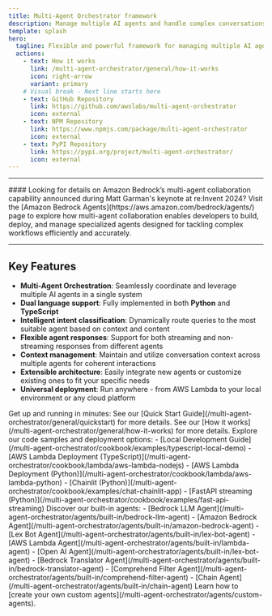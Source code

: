 ```yaml
---
title: Multi-Agent Orchestrator framework
description: Manage multiple AI agents and handle complex conversations
template: splash
hero:
  tagline: Flexible and powerful framework for managing multiple AI agents and handling complex conversations 🤖🚀
  actions:
    - text: How it works
      link: /multi-agent-orchestrator/general/how-it-works
      icon: right-arrow
      variant: primary
    # Visual break - Next line starts here
    - text: GitHub Repository
      link: https://github.com/awslabs/multi-agent-orchestrator
      icon: external
    - text: NPM Repository
      link: https://www.npmjs.com/package/multi-agent-orchestrator
      icon: external
    - text: PyPI Repository
      link: https://pypi.org/project/multi-agent-orchestrator/
      icon: external
---
```



<hr/>
#### Looking for details on Amazon Bedrock’s multi-agent collaboration capability announced during Matt Garman's keynote at re:Invent 2024?
Visit the [Amazon Bedrock Agents](https://aws.amazon.com/bedrock/agents/) page to explore how multi-agent collaboration enables developers to build, deploy, and manage specialized agents designed for tackling complex workflows efficiently and accurately.
<hr/>

## Key Features

- **Multi-Agent Orchestration**: Seamlessly coordinate and leverage multiple AI agents in a single system
- **Dual language support**: Fully implemented in both **Python** and **TypeScript**
- **Intelligent intent classification**: Dynamically route queries to the most suitable agent based on context and content
- **Flexible agent responses**: Support for both streaming and non-streaming responses from different agents
- **Context management**: Maintain and utilize conversation context across multiple agents for coherent interactions
- **Extensible architecture**: Easily integrate new agents or customize existing ones to fit your specific needs
- **Universal deployment**: Run anywhere - from AWS Lambda to your local environment or any cloud platform

<CardGrid>
  <Card title="Quick Installation" icon="rocket">
    Get up and running in minutes:
    See our [Quick Start Guide](/multi-agent-orchestrator/general/quickstart) for more details.
  </Card>
  <Card title="How it works" icon="rocket">
    See our [How it works](/multi-agent-orchestrator/general/how-it-works) for more details.
  </Card>
  <Card title="Code Samples & Deployment" icon="rocket">
    Explore our code samples and deployment options:
    - [Local Development Guide](/multi-agent-orchestrator/cookbook/examples/typescript-local-demo)
    - [AWS Lambda Deployment (TypeScript)](/multi-agent-orchestrator/cookbook/lambda/aws-lambda-nodejs)
    - [AWS Lambda Deployment (Python)](/multi-agent-orchestrator/cookbook/lambda/aws-lambda-python)
    - [Chainlit (Python)](/multi-agent-orchestrator/cookbook/examples/chat-chainlit-app)
    - [FastAPI streaming (Python)](/multi-agent-orchestrator/cookbook/examples/fast-api-streaming)
  </Card>
  <Card title="Powerful Agents" icon="puzzle">
    Discover our built-in agents:
    - [Bedrock LLM Agent](/multi-agent-orchestrator/agents/built-in/bedrock-llm-agent)
    - [Amazon Bedrock Agent](/multi-agent-orchestrator/agents/built-in/amazon-bedrock-agent)
    - [Lex Bot Agent](/multi-agent-orchestrator/agents/built-in/lex-bot-agent)
    - [AWS Lambda Agent](/multi-agent-orchestrator/agents/built-in/lambda-agent)
    - [Open AI Agent](/multi-agent-orchestrator/agents/built-in/lex-bot-agent)
    - [Bedrock Translator Agent](/multi-agent-orchestrator/agents/built-in/bedrock-translator-agent)
    - [Comprehend Filter Agent](/multi-agent-orchestrator/agents/built-in/comprehend-filter-agent)
    - [Chain Agent](/multi-agent-orchestrator/agents/built-in/chain-agent)
    Learn how to [create your own custom agents](/multi-agent-orchestrator/agents/custom-agents).
  </Card>
</CardGrid>


